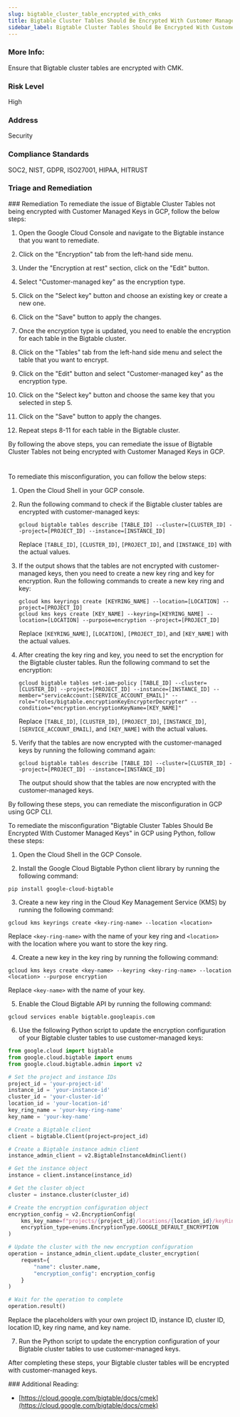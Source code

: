 ```yaml
---
slug: bigtable_cluster_table_encrypted_with_cmks
title: Bigtable Cluster Tables Should Be Encrypted With Customer Managed Keys
sidebar_label: Bigtable Cluster Tables Should Be Encrypted With Customer Managed Keys
---
```


### More Info:

Ensure that Bigtable cluster tables are encrypted with CMK.

### Risk Level

High

### Address

Security

### Compliance Standards

SOC2, NIST, GDPR, ISO27001, HIPAA, HITRUST


### Triage and Remediation
<Tabs>
<Tab title='Remediation'>
### Remediation

<AccordionGroup>
<Accordion title='Using Console' defaultOpen='true'>
To remediate the issue of Bigtable Cluster Tables not being encrypted with Customer Managed Keys in GCP, follow the below steps:

1. Open the Google Cloud Console and navigate to the Bigtable instance that you want to remediate.

2. Click on the "Encryption" tab from the left-hand side menu.

3. Under the "Encryption at rest" section, click on the "Edit" button.

4. Select "Customer-managed key" as the encryption type.

5. Click on the "Select key" button and choose an existing key or create a new one.

6. Click on the "Save" button to apply the changes.

7. Once the encryption type is updated, you need to enable the encryption for each table in the Bigtable cluster.

8. Click on the "Tables" tab from the left-hand side menu and select the table that you want to encrypt.

9. Click on the "Edit" button and select "Customer-managed key" as the encryption type.

10. Click on the "Select key" button and choose the same key that you selected in step 5.

11. Click on the "Save" button to apply the changes.

12. Repeat steps 8-11 for each table in the Bigtable cluster.

By following the above steps, you can remediate the issue of Bigtable Cluster Tables not being encrypted with Customer Managed Keys in GCP.

#
</Accordion>

<Accordion title='Using CLI'>
To remediate this misconfiguration, you can follow the below steps:

1. Open the Cloud Shell in your GCP console.

2. Run the following command to check if the Bigtable cluster tables are encrypted with customer-managed keys:

   ```
   gcloud bigtable tables describe [TABLE_ID] --cluster=[CLUSTER_ID] --project=[PROJECT_ID] --instance=[INSTANCE_ID]
   ```

   Replace `[TABLE_ID]`, `[CLUSTER_ID]`, `[PROJECT_ID]`, and `[INSTANCE_ID]` with the actual values.

3. If the output shows that the tables are not encrypted with customer-managed keys, then you need to create a new key ring and key for encryption. Run the following commands to create a new key ring and key:

   ```
   gcloud kms keyrings create [KEYRING_NAME] --location=[LOCATION] --project=[PROJECT_ID]
   gcloud kms keys create [KEY_NAME] --keyring=[KEYRING_NAME] --location=[LOCATION] --purpose=encryption --project=[PROJECT_ID]
   ```

   Replace `[KEYRING_NAME]`, `[LOCATION]`, `[PROJECT_ID]`, and `[KEY_NAME]` with the actual values.

4. After creating the key ring and key, you need to set the encryption for the Bigtable cluster tables. Run the following command to set the encryption:

   ```
   gcloud bigtable tables set-iam-policy [TABLE_ID] --cluster=[CLUSTER_ID] --project=[PROJECT_ID] --instance=[INSTANCE_ID] --member="serviceAccount:[SERVICE_ACCOUNT_EMAIL]" --role="roles/bigtable.encryptionKeyEncrypterDecrypter" --condition="encryption.encryptionKeyName=[KEY_NAME]"
   ```

   Replace `[TABLE_ID]`, `[CLUSTER_ID]`, `[PROJECT_ID]`, `[INSTANCE_ID]`, `[SERVICE_ACCOUNT_EMAIL]`, and `[KEY_NAME]` with the actual values.

5. Verify that the tables are now encrypted with the customer-managed keys by running the following command again:

   ```
   gcloud bigtable tables describe [TABLE_ID] --cluster=[CLUSTER_ID] --project=[PROJECT_ID] --instance=[INSTANCE_ID]
   ```

   The output should show that the tables are now encrypted with the customer-managed keys.

By following these steps, you can remediate the misconfiguration in GCP using GCP CLI.
</Accordion>

<Accordion title='Using Python'>
To remediate the misconfiguration "Bigtable Cluster Tables Should Be Encrypted With Customer Managed Keys" in GCP using Python, follow these steps:

1. Open the Cloud Shell in the GCP Console.

2. Install the Google Cloud Bigtable Python client library by running the following command:
```
pip install google-cloud-bigtable
```

3. Create a new key ring in the Cloud Key Management Service (KMS) by running the following command:
```
gcloud kms keyrings create <key-ring-name> --location <location>
```
Replace `<key-ring-name>` with the name of your key ring and `<location>` with the location where you want to store the key ring.

4. Create a new key in the key ring by running the following command:
```
gcloud kms keys create <key-name> --keyring <key-ring-name> --location <location> --purpose encryption
```
Replace `<key-name>` with the name of your key.

5. Enable the Cloud Bigtable API by running the following command:
```
gcloud services enable bigtable.googleapis.com
```

6. Use the following Python script to update the encryption configuration of your Bigtable cluster tables to use customer-managed keys:
```python
from google.cloud import bigtable
from google.cloud.bigtable import enums
from google.cloud.bigtable.admin import v2

# Set the project and instance IDs
project_id = 'your-project-id'
instance_id = 'your-instance-id'
cluster_id = 'your-cluster-id'
location_id = 'your-location-id'
key_ring_name = 'your-key-ring-name'
key_name = 'your-key-name'

# Create a Bigtable client
client = bigtable.Client(project=project_id)

# Create a Bigtable instance admin client
instance_admin_client = v2.BigtableInstanceAdminClient()

# Get the instance object
instance = client.instance(instance_id)

# Get the cluster object
cluster = instance.cluster(cluster_id)

# Create the encryption configuration object
encryption_config = v2.EncryptionConfig(
    kms_key_name=f"projects/{project_id}/locations/{location_id}/keyRings/{key_ring_name}/cryptoKeys/{key_name}",
    encryption_type=enums.EncryptionType.GOOGLE_DEFAULT_ENCRYPTION
)

# Update the cluster with the new encryption configuration
operation = instance_admin_client.update_cluster_encryption(
    request={
        "name": cluster.name,
        "encryption_config": encryption_config
    }
)

# Wait for the operation to complete
operation.result()
```
Replace the placeholders with your own project ID, instance ID, cluster ID, location ID, key ring name, and key name.

7. Run the Python script to update the encryption configuration of your Bigtable cluster tables to use customer-managed keys.

After completing these steps, your Bigtable cluster tables will be encrypted with customer-managed keys.
</Accordion>

</AccordionGroup>
</Tab>
</Tabs>
### Additional Reading:

- [https://cloud.google.com/bigtable/docs/cmek](https://cloud.google.com/bigtable/docs/cmek) 

